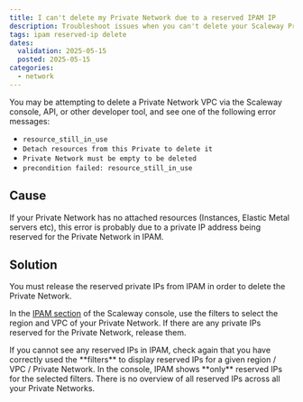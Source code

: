 ```yaml
---
title: I can't delete my Private Network due to a reserved IPAM IP
description: Troubleshoot issues when you can't delete your Scaleway Private Network due to a reserved IP address in IPAM.
tags: ipam reserved-ip delete
dates:
  validation: 2025-05-15
  posted: 2025-05-15
categories:
  - network
---
```



You may be attempting to delete a Private Network VPC via the Scaleway console, API, or other developer tool, and see one of the following error messages:

- `resource_still_in_use`
- `Detach resources from this Private to delete it`
- `Private Network must be empty to be deleted`
- `precondition failed: resource_still_in_use`

## Cause

If your Private Network has no attached resources (Instances, Elastic Metal servers etc), this error is probably due to a private IP address being reserved for the Private Network in IPAM.

## Solution

You must release the reserved private IPs from IPAM in order to delete the Private Network.

In the [IPAM section](https://console.scaleway.com/ipam/) of the Scaleway console, use the filters to select the region and VPC of your Private Network. If there are any private IPs reserved for the Private Network, release them.

<Lightbox image={image} alt="A screenshot of the Scaleway console highlights the three dot menu next to a reserved private IP address in IPAM, with the 'Release IP' action" />

<Message type="tip">
If you cannot see any reserved IPs in IPAM, check again that you have correctly used the **filters** to display reserved IPs for a given region / VPC / Private Network. In the console, IPAM shows **only** reserved IPs for the selected filters. There is no overview of all reserved IPs across all your Private Networks.
</Message>